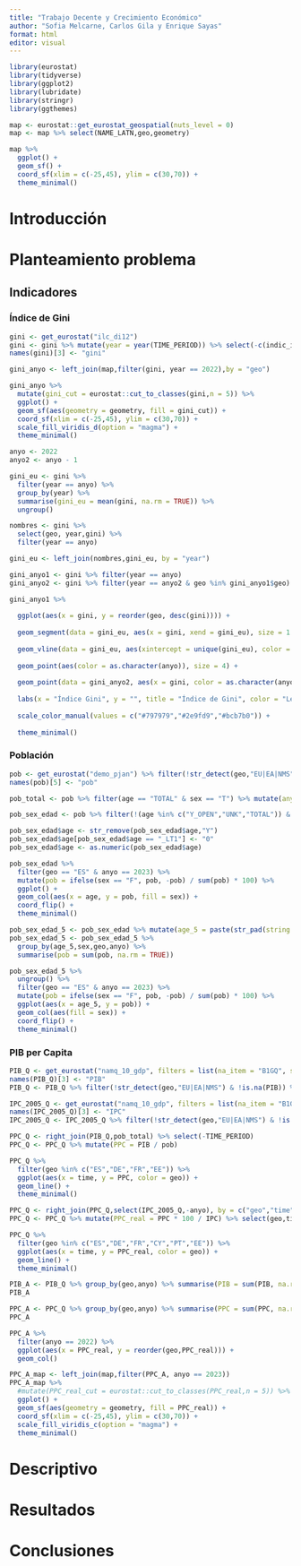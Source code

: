 ```yaml
---
title: "Trabajo Decente y Crecimiento Económico"
author: "Sofia Melcarne, Carlos Gila y Enrique Sayas"
format: html
editor: visual
---
```


```r
library(eurostat)
library(tidyverse)
library(ggplot2)
library(lubridate)
library(stringr)
library(ggthemes)
```

```r
map <- eurostat::get_eurostat_geospatial(nuts_level = 0)
map <- map %>% select(NAME_LATN,geo,geometry)
```

```r
map %>% 
  ggplot() +
  geom_sf() +
  coord_sf(xlim = c(-25,45), ylim = c(30,70)) +
  theme_minimal()
```

# Introducción

# Planteamiento problema

## Indicadores

### Índice de Gini

```r
gini <- get_eurostat("ilc_di12")
gini <- gini %>% mutate(year = year(TIME_PERIOD)) %>% select(-c(indic_il,freq)) %>% filter(!str_detect(geo,"EU|EA|NMS"))
names(gini)[3] <- "gini"
```

```r
gini_anyo <- left_join(map,filter(gini, year == 2022),by = "geo")
```

```r
gini_anyo %>%
  mutate(gini_cut = eurostat::cut_to_classes(gini,n = 5)) %>% 
  ggplot() +
  geom_sf(aes(geometry = geometry, fill = gini_cut)) +
  coord_sf(xlim = c(-25,45), ylim = c(30,70)) +
  scale_fill_viridis_d(option = "magma") +
  theme_minimal()
```

```r
anyo <- 2022
anyo2 <- anyo - 1

gini_eu <- gini %>%
  filter(year == anyo) %>%
  group_by(year) %>% 
  summarise(gini_eu = mean(gini, na.rm = TRUE)) %>%
  ungroup()

nombres <- gini %>%
  select(geo, year,gini) %>%
  filter(year == anyo)

gini_eu <- left_join(nombres,gini_eu, by = "year")

gini_anyo1 <- gini %>% filter(year == anyo)
gini_anyo2 <- gini %>% filter(year == anyo2 & geo %in% gini_anyo1$geo)
```

```r
gini_anyo1 %>%
  
  ggplot(aes(x = gini, y = reorder(geo, desc(gini)))) +
  
  geom_segment(data = gini_eu, aes(x = gini, xend = gini_eu), size = 1.25, color = "#cccccf") +
  
  geom_vline(data = gini_eu, aes(xintercept = unique(gini_eu), color = "Media Europea"), size = 1) +
  
  geom_point(aes(color = as.character(anyo)), size = 4) +
  
  geom_point(data = gini_anyo2, aes(x = gini, color = as.character(anyo2)), size = 3) +
  
  labs(x = "Índice Gini", y = "", title = "Índice de Gini", color = "Leyenda") +
  
  scale_color_manual(values = c("#797979","#2e9fd9","#bcb7b0")) +
  
  theme_minimal()
```

### Población

```r
pob <- get_eurostat("demo_pjan") %>% filter(!str_detect(geo,"EU|EA|NMS")) %>% select(-c(freq,unit))
names(pob)[5] <- "pob"
```

```r
pob_total <- pob %>% filter(age == "TOTAL" & sex == "T") %>% mutate(anyo = year(TIME_PERIOD)) %>% select(-c(age,sex))
```

```r
pob_sex_edad <- pob %>% filter(!(age %in% c("Y_OPEN","UNK","TOTAL")) & sex != "T") %>% mutate(anyo = year(TIME_PERIOD))
```

```r
pob_sex_edad$age <- str_remove(pob_sex_edad$age,"Y")
pob_sex_edad$age[pob_sex_edad$age == "_LT1"] <- "0"
pob_sex_edad$age <- as.numeric(pob_sex_edad$age)
```

```r
pob_sex_edad %>% 
  filter(geo == "ES" & anyo == 2023) %>%
  mutate(pob = ifelse(sex == "F", pob, -pob) / sum(pob) * 100) %>% 
  ggplot() +
  geom_col(aes(x = age, y = pob, fill = sex)) +
  coord_flip() +
  theme_minimal()
```

```r
pob_sex_edad_5 <- pob_sex_edad %>% mutate(age_5 = paste(str_pad(string = age %/% 5 * 5, width = 2,side = "left", pad = "0"),"-",str_pad(age %/% 5 * 5 + 4, width = 2,side = "left", pad = "0")))
pob_sex_edad_5 <- pob_sex_edad_5 %>%
  group_by(age_5,sex,geo,anyo) %>% 
  summarise(pob = sum(pob, na.rm = TRUE))
```

```r
pob_sex_edad_5 %>%
  ungroup() %>% 
  filter(geo == "ES" & anyo == 2023) %>%
  mutate(pob = ifelse(sex == "F", pob, -pob) / sum(pob) * 100) %>% 
  ggplot(aes(x = age_5, y = pob)) +
  geom_col(aes(fill = sex)) +
  coord_flip() +
  theme_minimal()
```

### PIB per Capita

```r
PIB_Q <- get_eurostat("namq_10_gdp", filters = list(na_item = "B1GQ", s_adj = "SCA", unit = "CP_MEUR")) %>% select(geo,time,values)
names(PIB_Q)[3] <- "PIB"
PIB_Q <- PIB_Q %>% filter(!str_detect(geo,"EU|EA|NMS") & !is.na(PIB)) %>% mutate(anyo = year(time), PIB = PIB * 1000000)
```

```r
IPC_2005_Q <- get_eurostat("namq_10_gdp", filters = list(na_item = "B1GQ", s_adj = "SCA", unit = "PD05_EUR")) %>% select(geo,time,values)
names(IPC_2005_Q)[3] <- "IPC"
IPC_2005_Q <- IPC_2005_Q %>% filter(!str_detect(geo,"EU|EA|NMS") & !is.na(IPC)) %>% mutate(anyo = year(time))
```

```r
PPC_Q <- right_join(PIB_Q,pob_total) %>% select(-TIME_PERIOD)
PPC_Q <- PPC_Q %>% mutate(PPC = PIB / pob)
```

```r
PPC_Q %>% 
  filter(geo %in% c("ES","DE","FR","EE")) %>% 
  ggplot(aes(x = time, y = PPC, color = geo)) +
  geom_line() +
  theme_minimal()
```

```r
PPC_Q <- right_join(PPC_Q,select(IPC_2005_Q,-anyo), by = c("geo","time"))
PPC_Q <- PPC_Q %>% mutate(PPC_real = PPC * 100 / IPC) %>% select(geo,time,anyo,PPC,PPC_real)
```

```r
PPC_Q %>% 
  filter(geo %in% c("ES","DE","FR","CY","PT","EE")) %>% 
  ggplot(aes(x = time, y = PPC_real, color = geo)) +
  geom_line() +
  theme_minimal()
```

```r
PIB_A <- PIB_Q %>% group_by(geo,anyo) %>% summarise(PIB = sum(PIB, na.rm = TRUE))
PIB_A
```

```r
PPC_A <- PPC_Q %>% group_by(geo,anyo) %>% summarise(PPC = sum(PPC, na.rm = TRUE), PPC_real = sum(PPC_real, na.rm = TRUE))
PPC_A
```

```r
PPC_A %>%
  filter(anyo == 2022) %>% 
  ggplot(aes(x = PPC_real, y = reorder(geo,PPC_real))) + 
  geom_col()
```

```r
PPC_A_map <- left_join(map,filter(PPC_A, anyo == 2023))
PPC_A_map %>% 
  #mutate(PPC_real_cut = eurostat::cut_to_classes(PPC_real,n = 5)) %>% 
  ggplot() +
  geom_sf(aes(geometry = geometry, fill = PPC_real)) +
  coord_sf(xlim = c(-25,45), ylim = c(30,70)) +
  scale_fill_viridis_c(option = "magma") +
  theme_minimal()
```

# Descriptivo

# Resultados

# Conclusiones
